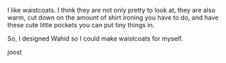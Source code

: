I like waistcoats. I think they are not only pretty to look at, they are also
warm, cut down on the amount of shirt ironing you have to do, and have these
cute little pockets you can put tiny things in.

So, I designed Wahid so I could make waistcoats for myself.

joost
